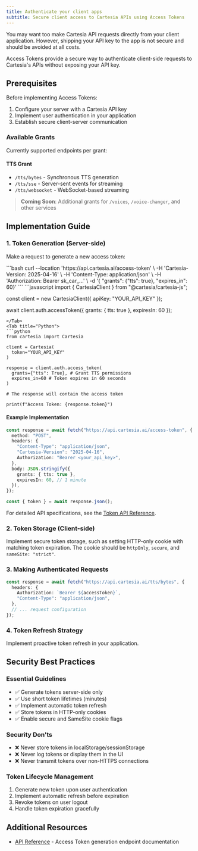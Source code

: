 ```yaml
---
title: Authenticate your client apps
subtitle: Secure client access to Cartesia APIs using Access Tokens
---
```


You may want too make Cartesia API requests directly from your client application. However, shipping your API key to the app is not secure and should be avoided at all costs.

Access Tokens provide a secure way to authenticate client-side requests to Cartesia's APIs without exposing your API key.

## Prerequisites

Before implementing Access Tokens:

1. Configure your server with a Cartesia API key
2. Implement user authentication in your application
3. Establish secure client-server communication

### Available Grants

Currently supported endpoints per grant:

#### TTS Grant

- `/tts/bytes` - Synchronous TTS generation
- `/tts/sse` - Server-sent events for streaming
- `/tts/websocket` - WebSocket-based streaming

> **Coming Soon**: Additional grants for `/voices`, `/voice-changer`, and other services

## Implementation Guide

### 1. Token Generation (Server-side)

Make a request to generate a new access token:

<Tabs>
  <Tab title="cURL">
  ```bash
  curl --location 'https://api.cartesia.ai/access-token' \
    -H 'Cartesia-Version: 2025-04-16' \
    -H 'Content-Type: application/json' \
    -H 'Authorization: Bearer sk_car_...' \
    -d '{ "grants": {"tts": true}, "expires_in": 60}'
  ```
</Tab>
<Tab title="JavaScript">
```javascript
import { CartesiaClient } from "@cartesia/cartesia-js";

const client = new CartesiaClient({ apiKey: "YOUR_API_KEY" });

await client.auth.accessToken({
grants: {
tts: true
},
expiresIn: 60
});

````
</Tab>
<Tab title="Python">
```python
from cartesia import Cartesia

client = Cartesia(
  token="YOUR_API_KEY"
)

response = client.auth.access_token(
  grants={"tts": True}, # Grant TTS permissions
  expires_in=60 # Token expires in 60 seconds
)

# The response will contain the access token

print(f"Access Token: {response.token}")

````

</Tab>
</Tabs>

#### Example Implementation

```typescript
const response = await fetch("https://api.cartesia.ai/access-token", {
  method: "POST",
  headers: {
    "Content-Type": "application/json",
    "Cartesia-Version": "2025-04-16",
    Authorization: "Bearer <your_api_key>",
  },
  body: JSON.stringify({
    grants: { tts: true },
    expiresIn: 60, // 1 minute
  }),
});

const { token } = await response.json();
```

For detailed API specifications, see the [Token API Reference](/2025-04-16/api-reference/auth/access-token).

### 2. Token Storage (Client-side)

Implement secure token storage, such as setting HTTP-only cookie with matching token expiration. The cookie should be `httpOnly`, `secure`, and `sameSite: "strict"`.

### 3. Making Authenticated Requests

```typescript
const response = await fetch("https://api.cartesia.ai/tts/bytes", {
  headers: {
    Authorization: `Bearer ${accessToken}`,
    "Content-Type": "application/json",
  },
  // ... request configuration
});
```

### 4. Token Refresh Strategy

Implement proactive token refresh in your application.

## Security Best Practices

### Essential Guidelines

- ✅ Generate tokens server-side only
- ✅ Use short token lifetimes (minutes)
- ✅ Implement automatic token refresh
- ✅ Store tokens in HTTP-only cookies
- ✅ Enable secure and SameSite cookie flags

### Security Don'ts

- ❌ Never store tokens in localStorage/sessionStorage
- ❌ Never log tokens or display them in the UI
- ❌ Never transmit tokens over non-HTTPS connections

### Token Lifecycle Management

1. Generate new token upon user authentication
2. Implement automatic refresh before expiration
3. Revoke tokens on user logout
4. Handle token expiration gracefully

## Additional Resources

- [API Reference](/2025-04-16/api-reference/auth/access-token) - Access Token generation endpoint documentation
